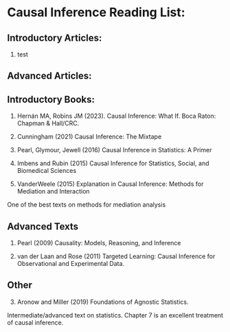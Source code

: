 
<br>
<br>
<br>

# Causal Inference Reading List:

## Introductory Articles:

1) test

## Advanced Articles:


## Introductory Books:

1)	Hernán MA, Robins JM (2023). Causal Inference: What If. Boca Raton: Chapman & Hall/CRC. 

2)	Cunningham (2021) Causal Inference: The Mixtape

4) Pearl, Glymour, Jewell (2016) Causal Inference in Statistics: A Primer

5) Imbens and Rubin (2015) Causal Inference for Statistics, Social, and Biomedical Sciences

6) VanderWeele (2015) Explanation in Causal Inference: Methods for Mediation and Interaction

One of the best texts on methods for mediation analysis

## Advanced Texts

1)	Pearl (2009) Causality: Models, Reasoning, and Inference

2) van der Laan and Rose (2011) Targeted Learning: Causal Inference for Observational and Experimental Data.

## Other

3) Aronow and Miller (2019) Foundations of Agnostic Statistics. 

Intermediate/advanced text on statistics. Chapter 7 is an excellent treatment of causal inference.
